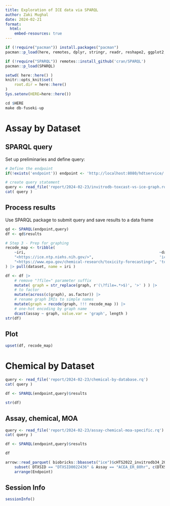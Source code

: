 ```yaml
---
title: Exploration of ICE data via SPARQL
author: Zaki Mughal
date: 2024-02-21
format:
  html:
    embed-resources: true
---
```


```r
if (!require("pacman")) install.packages("pacman")
pacman::p_load(here, remotes, dplyr, stringr, readr, reshape2, ggplot2, ComplexUpset)

if (!require("SPARQL")) remotes::install_github('cran/SPARQL')
pacman::p_load(SPARQL)

setwd( here::here() )
knitr::opts_knit$set(
    root.dir = here::here()
)
Sys.setenv(HERE=here::here())
```


```r
cd $HERE
make db-fuseki-up
```

# Assay by Dataset

## SPARQL query

Set up preliminaries and define query:

```r
# Define the endpoint
if(!exists('endpoint')) endpoint <- 'http://localhost:8080/hdtservice/'
```

```r
# create query statement
query <- read_file('report/2024-02-23/invitrodb-toxcast-vs-ice-graph.rq')
cat( query )
```

## Process results

Use SPARQL package to submit query and save results to a data frame
```r
qd <- SPARQL(endpoint,query)
df <- qd$results

# Step 3 - Prep for graphing
recode_map <- tribble(
	~iri,                                                           ~dataset,
	"<https://ice.ntp.niehs.nih.gov/>",                             'ice',
	"<https://www.epa.gov/chemical-research/toxicity-forecasting>", 'toxcast'
) |> pull(dataset, name = iri )

df <- df |>
	# remove "?file=" parameter suffix
	mutate( graph = str_replace(graph, r'(\?file=.*>$)', '>' ) ) |>
	# to factor
	mutate(across(c(graph), as.factor)) |>
	# rename graph IRIs to simple names
	mutate(graph = recode(graph, !!! recode_map )) |>
	# one-hot encoding by graph name
	dcast(assay ~ graph, value.var = 'graph', length )
str(df)
```

## Plot

```r
upset(df, recode_map)
```

# Chemical by Dataset

```r
query <- read_file('report/2024-02-23/chemical-by-database.rq')
cat( query )

df <- SPARQL(endpoint,query)$results

str(df)
```

## Assay, chemical, MOA


```r
query <- read_file('report/2024-02-23/assay-chemical-moa-specific.rq')
cat( query )

df <- SPARQL(endpoint,query)$results

df
```

```r
arrow::read_parquet( biobricks::bbassets("ice")$cHTS2022_invitrodb34_20220302_parquet) |>
	subset( DTXSID == "DTXSID0022436" & Assay == "ACEA_ER_80hr", c(DTXSID, Assay, ChemicalName, Endpoint, Response, ResponseUnit) ) |>
	arrange(Endpoint)
```

## Session Info
```r
sessionInfo()
```
